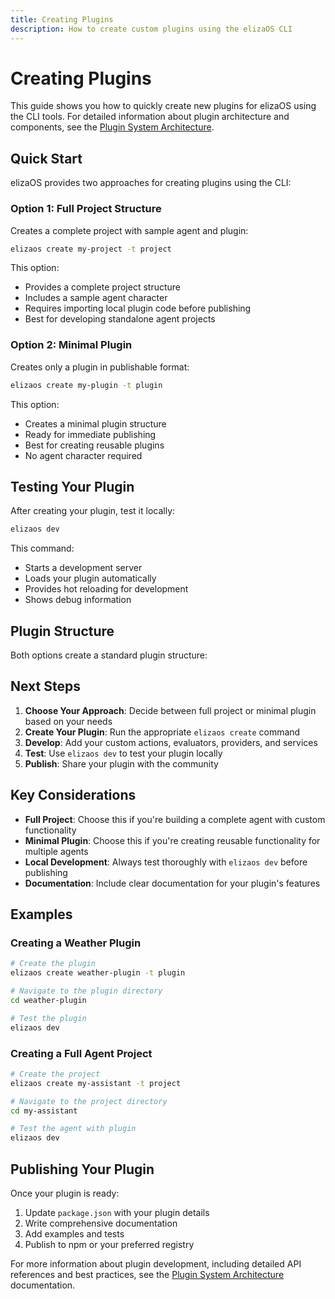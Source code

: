 ```yaml
---
title: Creating Plugins
description: How to create custom plugins using the elizaOS CLI
---
```


# Creating Plugins

This guide shows you how to quickly create new plugins for elizaOS using the CLI tools. For detailed information about plugin architecture and components, see the [Plugin System Architecture](/docs/core-concepts/architecture/plugin-system).

## Quick Start

elizaOS provides two approaches for creating plugins using the CLI:

### Option 1: Full Project Structure

Creates a complete project with sample agent and plugin:

```bash
elizaos create my-project -t project
```

This option:
- Provides a complete project structure
- Includes a sample agent character
- Requires importing local plugin code before publishing
- Best for developing standalone agent projects

### Option 2: Minimal Plugin

Creates only a plugin in publishable format:

```bash
elizaos create my-plugin -t plugin
```

This option:
- Creates a minimal plugin structure
- Ready for immediate publishing
- Best for creating reusable plugins
- No agent character required

## Testing Your Plugin

After creating your plugin, test it locally:

```bash
elizaos dev
```

This command:
- Starts a development server
- Loads your plugin automatically
- Provides hot reloading for development
- Shows debug information

## Plugin Structure

Both options create a standard plugin structure:

<Files>
  <Folder name="my-plugin">
    <Folder name="src">
      <Folder name="actions" />
      <Folder name="evaluators" />
      <Folder name="providers" />
      <Folder name="services" />
      <File name="index.ts" />
      <File name="plugin.ts" />
    </Folder>
    <File name="package.json" />
    <File name="tsconfig.json" />
    <File name="README.md" />
  </Folder>
</Files>

## Next Steps

1. **Choose Your Approach**: Decide between full project or minimal plugin based on your needs
2. **Create Your Plugin**: Run the appropriate `elizaos create` command
3. **Develop**: Add your custom actions, evaluators, providers, and services
4. **Test**: Use `elizaos dev` to test your plugin locally
5. **Publish**: Share your plugin with the community

## Key Considerations

- **Full Project**: Choose this if you're building a complete agent with custom functionality
- **Minimal Plugin**: Choose this if you're creating reusable functionality for multiple agents
- **Local Development**: Always test thoroughly with `elizaos dev` before publishing
- **Documentation**: Include clear documentation for your plugin's features

## Examples

### Creating a Weather Plugin

```bash
# Create the plugin
elizaos create weather-plugin -t plugin

# Navigate to the plugin directory
cd weather-plugin

# Test the plugin
elizaos dev
```

### Creating a Full Agent Project

```bash
# Create the project
elizaos create my-assistant -t project

# Navigate to the project directory
cd my-assistant

# Test the agent with plugin
elizaos dev
```

## Publishing Your Plugin

Once your plugin is ready:

1. Update `package.json` with your plugin details
2. Write comprehensive documentation
3. Add examples and tests
4. Publish to npm or your preferred registry

For more information about plugin development, including detailed API references and best practices, see the [Plugin System Architecture](/docs/core-concepts/architecture/plugin-system) documentation.